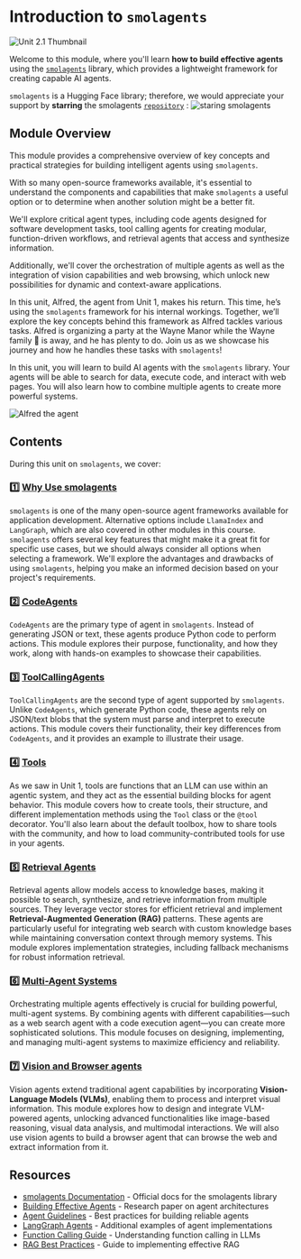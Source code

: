 # Introduction to `smolagents`

<img src="https://huggingface.co/datasets/agents-course/course-images/resolve/main/en/unit2/smolagents/thumbnail.jpg" alt="Unit 2.1 Thumbnail"/>

Welcome to this module, where you'll learn **how to build effective agents** using the [`smolagents`](https://github.com/huggingface/smolagents) library, which provides a lightweight framework for creating capable AI agents.  

`smolagents` is a Hugging Face library; therefore, we would appreciate your support by **starring** the smolagents [`repository`](https://github.com/huggingface/smolagents) :
<img src="https://huggingface.co/datasets/agents-course/course-images/resolve/main/en/unit2/smolagents/star_smolagents.gif" alt="staring smolagents"/>

## Module Overview

This module provides a comprehensive overview of key concepts and practical strategies for building intelligent agents using `smolagents`. 

With so many open-source frameworks available, it's essential to understand the components and capabilities that make `smolagents` a useful option or to determine when another solution might be a better fit. 

We'll explore critical agent types, including code agents designed for software development tasks, tool calling agents for creating modular, function-driven workflows, and retrieval agents that access and synthesize information. 

Additionally, we'll cover the orchestration of multiple agents as well as the integration of vision capabilities and web browsing, which unlock new possibilities for dynamic and context-aware applications.

In this unit, Alfred, the agent from Unit 1, makes his return. This time, he’s using the `smolagents` framework for his internal workings. Together, we’ll explore the key concepts behind this framework as Alfred tackles various tasks. Alfred is organizing a party at the Wayne Manor while the Wayne family 🦇 is away, and he has plenty to do. Join us as we showcase his journey and how he handles these tasks with `smolagents`!

<Tip>

In this unit, you will learn to build AI agents with the `smolagents` library. Your agents will be able to search for data, execute code, and interact with web pages. You will also learn how to combine multiple agents to create more powerful systems.

</Tip>

![Alfred the agent](https://huggingface.co/datasets/agents-course/course-images/resolve/main/en/unit1/this-is-alfred.jpg)

## Contents

During this unit on `smolagents`, we cover:  

### 1️⃣ [Why Use smolagents](./why_use_smolagents.mdx)

`smolagents` is one of the many open-source agent frameworks available for application development. Alternative options include `LlamaIndex` and `LangGraph`, which are also covered in other modules in this course. `smolagents` offers several key features that might make it a great fit for specific use cases, but we should always consider all options when selecting a framework. We'll explore the advantages and drawbacks of using `smolagents`, helping you make an informed decision based on your project's requirements.

### 2️⃣ [CodeAgents](./code_agents.mdx)

`CodeAgents` are the primary type of agent in `smolagents`. Instead of generating JSON or text, these agents produce Python code to perform actions. This module explores their purpose, functionality, and how they work, along with hands-on examples to showcase their capabilities.  

### 3️⃣ [ToolCallingAgents](./tool_calling_agents.mdx)

`ToolCallingAgents` are the second type of agent supported by `smolagents`. Unlike `CodeAgents`, which generate Python code, these agents rely on JSON/text blobs that the system must parse and interpret to execute actions. This module covers their functionality, their key differences from `CodeAgents`, and it provides an example to illustrate their usage.

### 4️⃣ [Tools](./tools.mdx)

As we saw in Unit 1, tools are functions that an LLM can use within an agentic system, and they act as the essential building blocks for agent behavior. This module covers how to create tools, their structure, and different implementation methods using the `Tool` class or the `@tool` decorator. You'll also learn about the default toolbox, how to share tools with the community, and how to load community-contributed tools for use in your agents.

### 5️⃣ [Retrieval Agents](./retrieval_agents.mdx)

Retrieval agents allow models access to knowledge bases, making it possible to search, synthesize, and retrieve information from multiple sources. They leverage vector stores for efficient retrieval and implement **Retrieval-Augmented Generation (RAG)** patterns. These agents are particularly useful for integrating web search with custom knowledge bases while maintaining conversation context through memory systems. This module explores implementation strategies, including fallback mechanisms for robust information retrieval.

### 6️⃣ [Multi-Agent Systems](./multi_agent_systems.mdx)

Orchestrating multiple agents effectively is crucial for building powerful, multi-agent systems. By combining agents with different capabilities—such as a web search agent with a code execution agent—you can create more sophisticated solutions. This module focuses on designing, implementing, and managing multi-agent systems to maximize efficiency and reliability.  

### 7️⃣ [Vision and Browser agents](./vision_agents.mdx)

Vision agents extend traditional agent capabilities by incorporating **Vision-Language Models (VLMs)**, enabling them to process and interpret visual information. This module explores how to design and integrate VLM-powered agents, unlocking advanced functionalities like image-based reasoning, visual data analysis, and multimodal interactions.  We will also use vision agents to build a browser agent that can browse the web and extract information from it.

## Resources

- [smolagents Documentation](https://huggingface.co/docs/smolagents) - Official docs for the smolagents library
- [Building Effective Agents](https://www.anthropic.com/research/building-effective-agents) - Research paper on agent architectures
- [Agent Guidelines](https://huggingface.co/docs/smolagents/tutorials/building_good_agents) - Best practices for building reliable agents
- [LangGraph Agents](https://langchain-ai.github.io/langgraph/) - Additional examples of agent implementations
- [Function Calling Guide](https://platform.openai.com/docs/guides/function-calling) - Understanding function calling in LLMs
- [RAG Best Practices](https://www.pinecone.io/learn/retrieval-augmented-generation/) - Guide to implementing effective RAG
